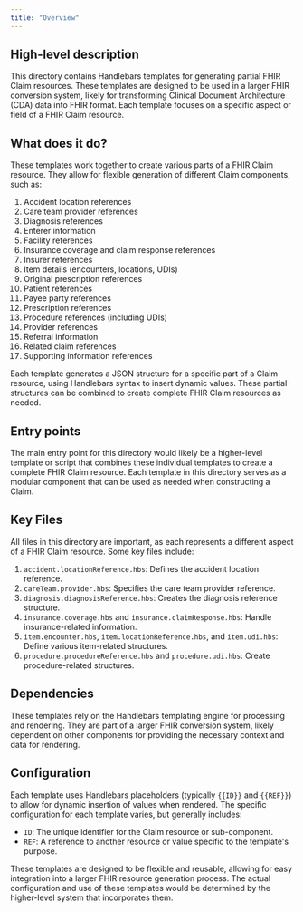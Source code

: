 ```yaml
---
title: "Overview"
---
```


## High-level description
This directory contains Handlebars templates for generating partial FHIR Claim resources. These templates are designed to be used in a larger FHIR conversion system, likely for transforming Clinical Document Architecture (CDA) data into FHIR format. Each template focuses on a specific aspect or field of a FHIR Claim resource.

## What does it do?
These templates work together to create various parts of a FHIR Claim resource. They allow for flexible generation of different Claim components, such as:

1. Accident location references
2. Care team provider references
3. Diagnosis references
4. Enterer information
5. Facility references
6. Insurance coverage and claim response references
7. Insurer references
8. Item details (encounters, locations, UDIs)
9. Original prescription references
10. Patient references
11. Payee party references
12. Prescription references
13. Procedure references (including UDIs)
14. Provider references
15. Referral information
16. Related claim references
17. Supporting information references

Each template generates a JSON structure for a specific part of a Claim resource, using Handlebars syntax to insert dynamic values. These partial structures can be combined to create complete FHIR Claim resources as needed.

## Entry points
The main entry point for this directory would likely be a higher-level template or script that combines these individual templates to create a complete FHIR Claim resource. Each template in this directory serves as a modular component that can be used as needed when constructing a Claim.

## Key Files
All files in this directory are important, as each represents a different aspect of a FHIR Claim resource. Some key files include:

1. `accident.locationReference.hbs`: Defines the accident location reference.
2. `careTeam.provider.hbs`: Specifies the care team provider reference.
3. `diagnosis.diagnosisReference.hbs`: Creates the diagnosis reference structure.
4. `insurance.coverage.hbs` and `insurance.claimResponse.hbs`: Handle insurance-related information.
5. `item.encounter.hbs`, `item.locationReference.hbs`, and `item.udi.hbs`: Define various item-related structures.
6. `procedure.procedureReference.hbs` and `procedure.udi.hbs`: Create procedure-related structures.

## Dependencies
These templates rely on the Handlebars templating engine for processing and rendering. They are part of a larger FHIR conversion system, likely dependent on other components for providing the necessary context and data for rendering.

## Configuration
Each template uses Handlebars placeholders (typically `{{ID}}` and `{{REF}}`) to allow for dynamic insertion of values when rendered. The specific configuration for each template varies, but generally includes:

- `ID`: The unique identifier for the Claim resource or sub-component.
- `REF`: A reference to another resource or value specific to the template's purpose.

These templates are designed to be flexible and reusable, allowing for easy integration into a larger FHIR resource generation process. The actual configuration and use of these templates would be determined by the higher-level system that incorporates them.
